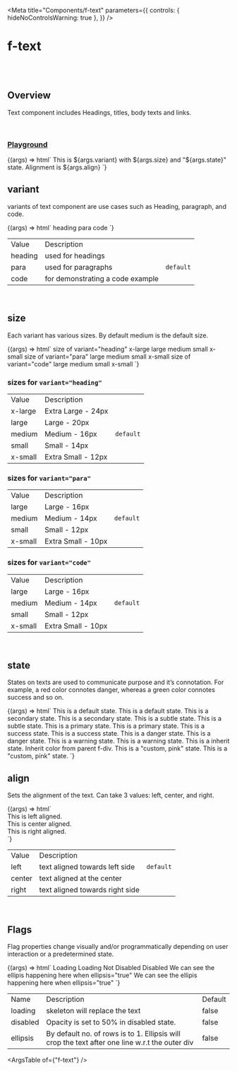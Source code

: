 
<Meta
  title="Components/f-text"
  parameters={{
    controls: { hideNoControlsWarning: true },
  }}
/>

# f-text

<br />
<br />

## Overview

<f-divider></f-divider>

Text component includes Headings, titles, body texts and links.

<br />

### [Playground](/story/components-f-text--playground)

<Canvas>
  <Story
    name="Playground"
    argTypes={{
      variant: {
        control: "radio",
        options: ["para", "heading", "code"],
      },
      size: {
        control: "select",
        options: ["x-large", "large", "medium", "small", "x-small"],
      },
      state: {
        control: "select",
        options: [
          "default",
          "secondary",
          "subtle",
          "primary",
          "success",
          "warning",
          "danger",
          "inherit",
          "custom, #0000FF",
          "custom, gray",
          "custom, #fff",
          "custom, white",
          "custom, black",
          "custom, #607B9F",
        ],
      },
      align: {
        control: "radio",
        options: ["left", "right", "center"],
      },
      loading: {
        control: { type: "boolean" },
        if: { arg: "disabled", eq: false },
      },
      disabled: {
        control: { type: "boolean" },
        if: { arg: "loading", eq: false },
      },
      ellipsis: {
        control: { type: "boolean" },
        if: { arg: "loading", eq: false },
      },
    }}
    args={{
      variant: "para",
      size: "medium",
      state: "default",
      align: "left",
      loading: false,
      disabled: false,
      ellipsis: false,
    }}
  >
    {(args) => html`
      <f-div padding="none">
        <f-text
          .variant=${args.variant}
          .size=${args.size}
          .state=${args.state}
          .align=${args.align}
          .loading=${args.loading}
          .disabled=${args.disabled}
          .ellipsis=${args.ellipsis}
          >This is ${args.variant} with ${args.size} and "${args.state}" state. Alignment
          is ${args.align}</f-text
        ></f-div
      >
    `}
  </Story>
</Canvas>

<br />

## variant

<f-divider></f-divider>

variants of text component are use cases such as Heading, paragraph, and code.

<Canvas>
  <Story name="variant">
    {(args) => html`<f-div
      gap="x-large"
      padding="x-large"
      align="middle-center"
    >
      <f-text variant="heading">heading</f-text>
      <f-text variant="para">para</f-text>
      <f-text variant="code">code</f-text>
    </f-div>`}
  </Story>
</Canvas>

<table class="custom-table">
  <tbody>
    <tr>
      <td>Value</td>
      <td>Description</td>
      <td></td>
    </tr>
    <tr>
      <td>heading</td>
      <td>used for headings</td>
      <td></td>
    </tr>
    <tr>
      <td>para</td>
      <td>used for paragraphs</td>
      <td>
        <code>default</code>
      </td>
    </tr>
    <tr>
      <td>code</td>
      <td>for demonstrating a code example</td>
      <td></td>
    </tr>
  </tbody>
</table>

<br />

## size

Each variant has various sizes. By default medium is the default size.

<Canvas>
  <Story name="size">
    {(args) => html`<f-div gap="medium" padding="x-large" direction="column">
      <f-text variant="para" size="large" weight="medium"
        >size of variant="heading"</f-text
      >
      <f-divider></f-divider>
      <f-div gap="medium" padding="medium" align="middle-center">
        <f-div height="hug-content" padding="none" align="middle-center">
          <f-text variant="heading" size="x-large" weight="medium"
            >x-large</f-text
          >
        </f-div>
        <f-div height="hug-content" padding="none" align="middle-center">
          <f-text variant="heading" size="large" weight="medium">large</f-text>
        </f-div>
        <f-div height="hug-content" padding="none" align="middle-center">
          <f-text variant="heading" size="medium" weight="medium"
            >medium</f-text
          >
        </f-div>
        <f-div height="hug-content" padding="none" align="middle-center">
          <f-text variant="heading" size="small" weight="medium">small</f-text>
        </f-div>
        <f-div height="hug-content" padding="none" align="middle-center">
          <f-text variant="heading" size="x-small" weight="medium"
            >x-small</f-text
          >
        </f-div>
      </f-div>
      <f-text variant="para" size="large" weight="medium"
        >size of variant="para"</f-text
      >
      <f-divider></f-divider>
      <f-div gap="medium" padding="medium" align="middle-center">
        <f-div height="hug-content" padding="none" align="middle-center">
          <f-text variant="para" size="large" weight="medium">large</f-text>
        </f-div>
        <f-div height="hug-content" padding="none" align="middle-center">
          <f-text variant="para" size="medium" weight="medium">medium</f-text>
        </f-div>
        <f-div height="hug-content" padding="none" align="middle-center">
          <f-text variant="para" size="small" weight="medium">small</f-text>
        </f-div>
        <f-div height="hug-content" padding="none" align="middle-center">
          <f-text variant="para" size="x-small" weight="medium">x-small</f-text>
        </f-div>
      </f-div>
      <f-text variant="para" size="large" weight="medium"
        >size of variant="code"</f-text
      >
      <f-divider></f-divider>
      <f-div gap="medium" padding="medium" align="middle-center">
        <f-div height="hug-content" padding="none" align="middle-center">
          <f-text variant="code" size="large" weight="medium">large</f-text>
        </f-div>
        <f-div height="hug-content" padding="none" align="middle-center">
          <f-text variant="code" size="medium" weight="medium">medium</f-text>
        </f-div>
        <f-div height="hug-content" padding="none" align="middle-center">
          <f-text variant="code" size="small" weight="medium">small</f-text>
        </f-div>
        <f-div height="hug-content" padding="none" align="middle-center">
          <f-text variant="code" size="x-small" weight="medium">x-small</f-text>
        </f-div>
      </f-div>
    </f-div>`}
  </Story>
</Canvas>

<br />

### sizes for `variant="heading"`

<table class="custom-table">
  <tbody>
    <tr>
      <td>Value</td>
      <td>Description</td>
      <td></td>
    </tr>
    <tr>
      <td>x-large</td>
      <td>Extra Large - 24px</td>
      <td></td>
    </tr>
    <tr>
      <td>large</td>
      <td>Large - 20px</td>
      <td></td>
    </tr>
    <tr>
      <td>medium</td>
      <td>Medium - 16px</td>
      <td>
        <code>default</code>
      </td>
    </tr>
    <tr>
      <td>small</td>
      <td>Small - 14px</td>
      <td></td>
    </tr>
    <tr>
      <td>x-small</td>
      <td>Extra Small - 12px</td>
      <td></td>
    </tr>
  </tbody>
</table>

### sizes for `variant="para"`

<table class="custom-table">
  <tbody>
    <tr>
      <td>Value</td>
      <td>Description</td>
      <td></td>
    </tr>
    <tr>
      <td>large</td>
      <td>Large - 16px</td>
      <td></td>
    </tr>
    <tr>
      <td>medium</td>
      <td>Medium - 14px</td>
      <td>
        <code>default</code>
      </td>
    </tr>
    <tr>
      <td>small</td>
      <td>Small - 12px</td>
      <td></td>
    </tr>
    <tr>
      <td>x-small</td>
      <td>Extra Small - 10px</td>
      <td></td>
    </tr>
  </tbody>
</table>

### sizes for `variant="code"`

<table class="custom-table">
  <tbody>
    <tr>
      <td>Value</td>
      <td>Description</td>
      <td></td>
    </tr>
    <tr>
      <td>large</td>
      <td>Large - 16px</td>
      <td></td>
    </tr>
    <tr>
      <td>medium</td>
      <td>Medium - 14px</td>
      <td>
        <code>default</code>
      </td>
    </tr>
    <tr>
      <td>small</td>
      <td>Small - 12px</td>
      <td></td>
    </tr>
    <tr>
      <td>x-small</td>
      <td>Extra Small - 10px</td>
      <td></td>
    </tr>
  </tbody>
</table>

<br />

## state

<f-divider></f-divider>

States on texts are used to communicate purpose and it’s connotation. For example, a red color
connotes danger, whereas a green color connotes success and so on.

<Canvas>
  <Story name="state">
    {(args) => html`<f-div
      gap="medium"
      padding="x-large"
      direction="column"
      state="primary"
    >
      <f-text variant="para" size="large" weight="medium" state="default"
        >This is a default state. This is a default state.</f-text
      >
      <f-text variant="para" size="large" weight="medium" state="secondary"
        >This is a secondary state. This is a secondary state.</f-text
      >
      <f-text variant="para" size="large" weight="medium" state="subtle"
        >This is a subtle state. This is a subtle state.</f-text
      >
      <f-text variant="para" size="large" weight="medium" state="primary"
        >This is a primary state. This is a primary state.</f-text
      >
      <f-text variant="para" size="large" weight="medium" state="success"
        >This is a success state. This is a success state.</f-text
      >
      <f-text variant="para" size="large" weight="medium" state="danger"
        >This is a danger state. This is a danger state.</f-text
      >
      <f-text variant="para" size="large" weight="medium" state="warning"
        >This is a warning state. This is a warning state.</f-text
      >
      <f-text variant="para" size="large" weight="medium" state="inherit"
        >This is a inherit state. Inherit color from parent f-div.</f-text
      >
      <f-text variant="para" size="large" weight="medium" state="custom,pink"
        >This is a "custom, pink" state. This is a "custom, pink" state.</f-text
      >
    </f-div>`}
  </Story>
</Canvas>

<br />

## align

<f-divider></f-divider>

Sets the alignment of the text. Can take 3 values: left, center, and right.

<Canvas>
  <Story name="align">
    {(args) => html`
      <br />
      <f-text variant="para" size="large" weight="medium" align="left"
        >This is left aligned.</f-text
      ><br />
      <f-text variant="para" size="large" weight="medium" align="center"
        >This is center aligned.</f-text
      ><br />
      <f-text variant="para" size="large" weight="medium" align="right"
        >This is right aligned.</f-text
      ><br />
    `}
  </Story>
</Canvas>

<table class="custom-table">
  <tbody>
    <tr>
      <td>Value</td>
      <td>Description</td>
      <td></td>
    </tr>
    <tr>
      <td>left</td>
      <td>text aligned towards left side</td>
      <td>
        <code>default</code>
      </td>
    </tr>
    <tr>
      <td>center</td>
      <td>text aligned at the center</td>
      <td></td>
    </tr>
    <tr>
      <td>right</td>
      <td>text aligned towards right side</td>
      <td></td>
    </tr>
  </tbody>
</table>

<br />

## Flags

<f-divider></f-divider>

Flag properties change visually and/or programmatically depending on user interaction or a
predetermined state.

<Canvas>
  <Story name="Flags">
    {(args) => html`<f-div gap="large" padding="x-large" direction="column">
      <f-div
        padding="none"
        direction="row"
        gap="x-large"
        overflow="hidden"
        height="hug-content"
      >
        <f-div width="hug-content" padding="none">
          <f-text variant="para" weight="regular">Loading</f-text>
        </f-div>
        <f-div width="hug-content" padding="none">
          <f-text variant="para" weight="regular" loading=${true}
            >Loading</f-text
          >
        </f-div>
      </f-div>
      <f-div
        padding="none"
        direction="row"
        gap="x-large"
        overflow="hidden"
        height="hug-content"
      >
        <f-div width="hug-content" padding="none">
          <f-text variant="para" weight="regular">Not Disabled</f-text>
        </f-div>
        <f-div width="hug-content" padding="none">
          <f-text variant="para" weight="regular" disabled=${true}
            >Disabled</f-text
          >
        </f-div>
      </f-div>
      <f-div
        padding="none"
        direction="row"
        gap="x-large"
        overflow="hidden"
        height="hug-content"
      >
        <f-div width="300px" padding="none">
          <f-text variant="para" weight="regular"
            >We can see the ellipis happening here when ellipsis="true"</f-text
          >
        </f-div>
        <f-div width="200px" padding="none">
          <f-text variant="para" weight="regular" ellipsis=${true}
            >We can see the ellipis happening here when ellipsis="true"</f-text
          >
        </f-div>
      </f-div>
    </f-div>`}
  </Story>
</Canvas>

<table class="custom-table">
  <tbody>
    <tr>
      <td>Name</td>
      <td>Description</td>
      <td>Default</td>
    </tr>
    <tr>
      <td>loading</td>
      <td>skeleton will replace the text</td>
      <td>false</td>
    </tr>
    <tr>
      <td>disabled</td>
      <td>Opacity is set to 50% in disabled state.</td>
      <td>false </td>
    </tr>
    <tr>
      <td>ellipsis</td>
      <td>
        By default no. of rows is to 1. Ellipsis will crop the text after one
        line w.r.t the outer div
      </td>
      <td>false</td>
    </tr>
  </tbody>
</table>

<ArgsTable of={"f-text"} />
